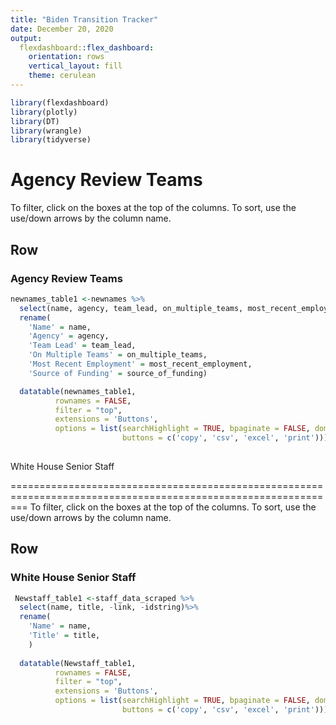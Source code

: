 ```yaml
---
title: "Biden Transition Tracker"
date: December 20, 2020
output: 
  flexdashboard::flex_dashboard:
    orientation: rows
    vertical_layout: fill
    theme: cerulean
---
```


```r
library(flexdashboard)
library(plotly)
library(DT)
library(wrangle)
library(tidyverse)

```

Agency Review Teams
===============================================================================================================
To filter, click on the boxes at the top of the columns. To sort, use the use/down arrows by the column name.

Row {data-height=1000}
---------------------------------------------------------------------------------------------------------------

### Agency Review Teams

```r

newnames_table1 <-newnames %>%
  select(name, agency, team_lead, on_multiple_teams, most_recent_employment, source_of_funding, -idstring, -namestring)%>%
  rename(
    'Name' = name,
    'Agency' = agency,
    'Team Lead' = team_lead,
    'On Multiple Teams' = on_multiple_teams,
    'Most Recent Employment' = most_recent_employment, 
    'Source of Funding' = source_of_funding)

  datatable(newnames_table1,
          rownames = FALSE, 
          filter = "top", 
          extensions = 'Buttons',
          options = list(searchHighlight = TRUE, bpaginate = FALSE, dom = 'Bfrtip',
                         buttons = c('copy', 'csv', 'excel', 'print')))
 
```
White House Senior Staff

===============================================================================================================
To filter, click on the boxes at the top of the columns. To sort, use the use/down arrows by the column name.

Row {data-height=1000}
---------------------------------------------------------------------------------------------------------------

### White House Senior Staff

```r
 Newstaff_table1 <-staff_data_scraped %>%
  select(name, title, -link, -idstring)%>%
  rename(
    'Name' = name,
    'Title' = title, 
    )
  
  datatable(Newstaff_table1,
          rownames = FALSE, 
          filter = "top", 
          extensions = 'Buttons',
          options = list(searchHighlight = TRUE, bpaginate = FALSE, dom = 'Bfrtip',
                         buttons = c('copy', 'csv', 'excel', 'print')))


```